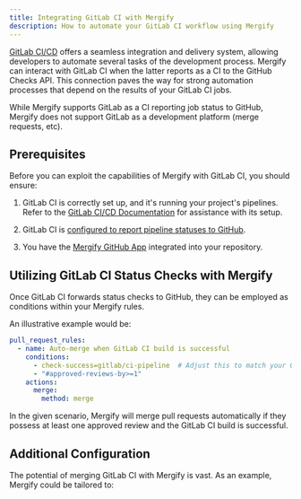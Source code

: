 ```yaml
---
title: Integrating GitLab CI with Mergify
description: How to automate your GitLab CI workflow using Mergify
---
```



<IntegrationLogo src={gitlabLogo} />

[GitLab
CI/CD](https://about.gitlab.com/stages-devops-lifecycle/continuous-integration/)
offers a seamless integration and delivery system, allowing developers to
automate several tasks of the development process. Mergify can interact with
GitLab CI when the latter reports as a CI to the GitHub Checks API. This
connection paves the way for strong automation processes that depend on the
results of your GitLab CI jobs.

<Warning>
  While Mergify supports GitLab as a CI reporting job status to GitHub, Mergify
  does not support GitLab as a development platform (merge requests, etc).
</Warning>

## Prerequisites

Before you can exploit the capabilities of Mergify with GitLab CI, you should
ensure:

1. GitLab CI is correctly set up, and it's running your project's pipelines.
   Refer to the [GitLab CI/CD Documentation](https://docs.gitlab.com/ee/ci/)
   for assistance with its setup.

2. GitLab CI is [configured to report pipeline statuses to
   GitHub](https://docs.gitlab.com/ee/ci/ci_cd_for_external_repos/github_integration.html).

3. You have the [Mergify GitHub App](/getting-started) integrated into your
   repository.

## Utilizing GitLab CI Status Checks with Mergify

Once GitLab CI forwards status checks to GitHub, they can be employed as
conditions within your Mergify rules.

An illustrative example would be:

```yaml
pull_request_rules:
  - name: Auto-merge when GitLab CI build is successful
    conditions:
      - check-success=gitlab/ci-pipeline  # Adjust this to match your GitLab CI check name
      - "#approved-reviews-by>=1"
    actions:
      merge:
        method: merge
```

In the given scenario, Mergify will merge pull requests automatically if they
possess at least one approved review and the GitLab CI build is successful.

## Additional Configuration

The potential of merging GitLab CI with Mergify is vast. As an example, Mergify
could be tailored to:


<CIFurther />
